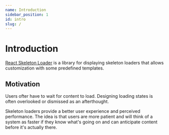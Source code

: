 ```yaml
---
name: Introduction
sidebar_position: 1
id: intro
slug: /
---
```


# Introduction

[React Skeleton Loader](https://github.com/nejcm/react-skeleton-loader) is a
library for displaying skeleton loaders that allows customization with some
predefined templates.

## Motivation

Users ofter have to wait for content to load. Designing loading states is often
overlooked or dismissed as an afterthought.

Skeleton loaders provide a better user experience and perceived performance. The
idea is that users are more patient and will think of a system as faster if they
know what's going on and can anticipate content before it's actually there.
